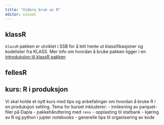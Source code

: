 ```yaml
---
title: "Videre bruk av R"
editor: visual
---
```


## klassR
`klassR` pakken er utviklet i SSB for å lett hente ut klassifikasjoner og kodelister fra KLASS. Mer info om hvordan å bruke pakken ligger i en [introduksjon til klassR pakken](https://statisticsnorway.github.io/klassR/articles/klassR-vignette.html)

## fellesR


## kurs: R i produksjon
Vi skal holde et nytt kurs med tips og anbefalinger om hvordan å bruke R i en produksjon setting. Tema for kurset inkluderer:
- innlesning av parquet-filer på Dapla
- pakkehåndtering med `renv`
- opplasting til statbank
- kjøring av R og python i jupter notebooks
- generelle tips til organisering av kode
